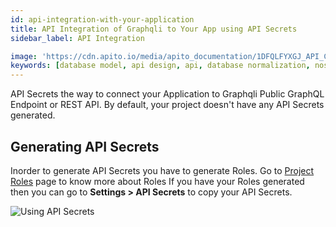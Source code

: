 ```yaml
---
id: api-integration-with-your-application
title: API Integration of Graphqli to Your App using API Secrets
sidebar_label: API Integration

image: 'https://cdn.apito.io/media/apito_documentation/1DFQLFYXGJ_API_Credential___API_Secrets.png'
keywords: [database model, api design, api, database normalization, nosql, nosql database design]
---
```

<head>
    <meta property="og:type" content="article" />
</head>

API Secrets the way to connect your Application to Graphqli Public GraphQL Endpoint or REST API. By default, your project doesn't have any API Secrets generated.

## Generating API Secrets

Inorder to generate API Secrets you have to generate Roles. Go to [Project Roles](adding-rbac-role-based-permissions-support-to-your-api) page to know more about Roles If you have your Roles generated then you can go to **Settings > API Secrets** to copy your API Secrets.

<img alt='Using API Secrets' width='auto' height='auto' src='https://cdn.apito.io/media/apito_documentation/1DFQLFYXGJ_API_Credential___API_Secrets.png' />


